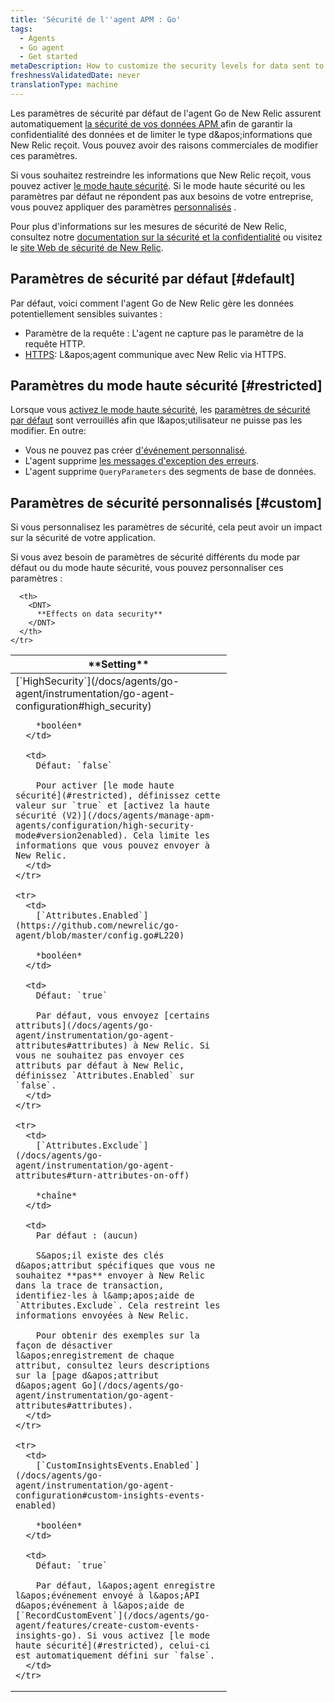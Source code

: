 ```yaml
---
title: 'Sécurité de l''agent APM : Go'
tags:
  - Agents
  - Go agent
  - Get started
metaDescription: How to customize the security levels for data sent to New Relic from your Go app.
freshnessValidatedDate: never
translationType: machine
---
```


Les paramètres de sécurité par défaut de l&apos;agent Go de New Relic assurent automatiquement [la sécurité de vos données APM ](/docs/using-new-relic/new-relic-security/security/apm-agent-data-security)afin de garantir la confidentialité des données et de limiter le type d&amp;apos;informations que New Relic reçoit. Vous pouvez avoir des raisons commerciales de modifier ces paramètres.

Si vous souhaitez restreindre les informations que New Relic reçoit, vous pouvez activer [le mode haute sécurité](#restricted). Si le mode haute sécurité ou les paramètres par défaut ne répondent pas aux besoins de votre entreprise, vous pouvez appliquer des paramètres [personnalisés](#custom) .

Pour plus d&apos;informations sur les mesures de sécurité de New Relic, consultez notre [documentation sur la sécurité et la confidentialité](/docs/using-new-relic/new-relic-security/security/security-matters-data-privacy-new-relic) ou visitez le [site Web de sécurité de New Relic](https://newrelic.com/security).

## Paramètres de sécurité par défaut [#default]

Par défaut, voici comment l&apos;agent Go de New Relic gère les données potentiellement sensibles suivantes :

* Paramètre de la requête : L&apos;agent ne capture pas le paramètre de la requête HTTP.
* [HTTPS](/docs/agents/go-agent/instrumentation/go-agent-configuration#use-tls): L&amp;apos;agent communique avec New Relic via HTTPS.

## Paramètres du mode haute sécurité [#restricted]

Lorsque vous [activez le mode haute sécurité](/docs/agents/go-agent/instrumentation/go-agent-configuration#high_security), les [paramètres de sécurité par défaut](#default) sont verrouillés afin que l&amp;apos;utilisateur ne puisse pas les modifier. En outre:

* Vous ne pouvez pas créer [d&apos;événement personnalisé](/docs/agents/go-agent/features/create-custom-events-insights-go).
* L&apos;agent supprime [les messages d&apos;exception des erreurs](https://github.com/newrelic/go-agent/blob/master/GUIDE.md#error-reporting).
* L&apos;agent supprime `QueryParameters` des segments de base de données.

## Paramètres de sécurité personnalisés [#custom]

<Callout variant="caution">
  Si vous personnalisez les paramètres de sécurité, cela peut avoir un impact sur la sécurité de votre application.
</Callout>

Si vous avez besoin de paramètres de sécurité différents du mode par défaut ou du mode haute sécurité, vous pouvez personnaliser ces paramètres :

<table>
  <thead>
    <tr>
      <th width="330px">
        <DNT>
          **Setting**
        </DNT>
      </th>

      <th>
        <DNT>
          **Effects on data security**
        </DNT>
      </th>
    </tr>
  </thead>

  <tbody>
    <tr>
      <td>
        [`HighSecurity`](/docs/agents/go-agent/instrumentation/go-agent-configuration#high_security)

        *booléen*
      </td>

      <td>
        Défaut: `false`

        Pour activer [le mode haute sécurité](#restricted), définissez cette valeur sur `true` et [activez la haute sécurité (V2)](/docs/agents/manage-apm-agents/configuration/high-security-mode#version2enabled). Cela limite les informations que vous pouvez envoyer à New Relic.
      </td>
    </tr>

    <tr>
      <td>
        [`Attributes.Enabled`](https://github.com/newrelic/go-agent/blob/master/config.go#L220)

        *booléen*
      </td>

      <td>
        Défaut: `true`

        Par défaut, vous envoyez [certains attributs](/docs/agents/go-agent/instrumentation/go-agent-attributes#attributes) à New Relic. Si vous ne souhaitez pas envoyer ces attributs par défaut à New Relic, définissez `Attributes.Enabled` sur `false`.
      </td>
    </tr>

    <tr>
      <td>
        [`Attributes.Exclude`](/docs/agents/go-agent/instrumentation/go-agent-attributes#turn-attributes-on-off)

        *chaîne*
      </td>

      <td>
        Par défaut : (aucun)

        S&apos;il existe des clés d&apos;attribut spécifiques que vous ne souhaitez **pas** envoyer à New Relic dans la trace de transaction, identifiez-les à l&amp;apos;aide de `Attributes.Exclude`. Cela restreint les informations envoyées à New Relic.

        Pour obtenir des exemples sur la façon de désactiver l&apos;enregistrement de chaque attribut, consultez leurs descriptions sur la [page d&apos;attribut d&apos;agent Go](/docs/agents/go-agent/instrumentation/go-agent-attributes#attributes).
      </td>
    </tr>

    <tr>
      <td>
        [`CustomInsightsEvents.Enabled`](/docs/agents/go-agent/instrumentation/go-agent-configuration#custom-insights-events-enabled)

        *booléen*
      </td>

      <td>
        Défaut: `true`

        Par défaut, l&apos;agent enregistre l&apos;événement envoyé à l&apos;API d&apos;événement à l&apos;aide de [`RecordCustomEvent`](/docs/agents/go-agent/features/create-custom-events-insights-go). Si vous activez [le mode haute sécurité](#restricted), celui-ci est automatiquement défini sur `false`.
      </td>
    </tr>
  </tbody>
</table>